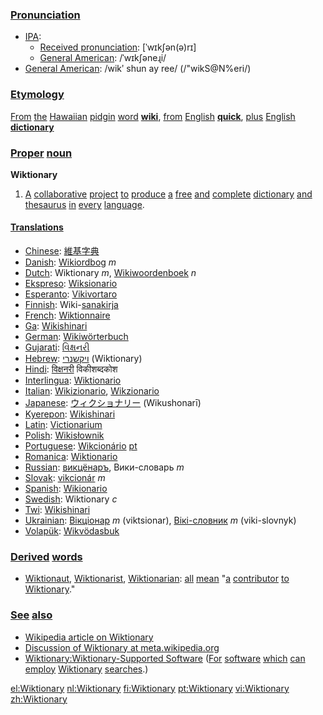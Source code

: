 ===[[Pronunciation]]===
*[[International Phonetic Alphabet|IPA]]:
**[[Received pronunciation]]: [ˈwɪkʃən(ə)rɪ] 
**[[w:American English|General American]]: /ˈwɪkʃəneɻi/ 
*[[General American]]: /wikʹ shun ay ree/ (/"wikS@N%eri/)

===[[Etymology]]===
[[From]] [[the]] [[Hawaiian]] [[pidgin]] [[word]] '''[[wiki]]''', [[from]] [[English]] '''[[quick]]''', [[plus]] [[English]] '''[[dictionary]]'''

===[[Proper]] [[noun]]===
'''Wiktionary'''

# [[A]] [[collaborate|collaborative]] [[project]] [[to]] [[produce]] [[a]] [[free]] [[and]] [[complete]] [[dictionary]] [[and]] [[thesaurus]] [[in]] [[every]] [[language]].

==== [[Translations]] ====
*[[Chinese]]: [[維基字典]]
*[[Danish]]: [[Wikiordbog]] ''m''
*[[Dutch]]: Wiktionary ''m'', [[Wikiwoordenboek]] ''n''
*[[Ekspreso]]: [[Wiksionario]]
*[[Esperanto]]: [[Vikivortaro]]
*[[Finnish]]: Wiki-[[sanakirja]]
*[[French]]: [[Wiktionnaire]]
*[[Ga]]: [[Wikishinari]]
*[[German]]: [[Wikiwörterbuch]]
*[[Gujarati]]: [[વિક્ષનરી]]
*[[Hebrew]]: [[ויקשנרי]] (Wiktionary)
*[[Hindi]]: [[विक्षनरी]] विकीशब्दकोश
*[[Interlingua]]: [[Wiktionario]]
*[[Italian]]: [[Wikizionario]], [[Wikzionario]]
*[[Japanese]]: [[ウィクショナリー]] (Wikushonarī) <!-- "latin small letter i with macron" works? -->
*[[Kyerepon]]: [[Wikishinari]]
*[[Latin]]: [[Victionarium]]
*[[Polish]]: [[Wikisłownik]]
*[[Portuguese]]: [[Wikcionário]] [[:pt:Wikcionário|pt]]
*[[Romanica]]: [[Wiktionario]]
*[[Russian]]: [[викцёнаръ]], Вики-словарь ''m''
*[[Slovak]]: [[vikcionár]] ''m''
*[[Spanish]]: [[Wikionario]]
*[[Swedish]]: Wiktionary ''c''
*[[Twi]]: [[Wikishinari]]
*[[Ukrainian]]: [[Вікціонар]] ''m'' (viktsionar), [[Вікі-словник]] ''m'' (viki-slovnyk)
*[[Volapük]]: [[Wikvödasbuk]]

===[[Derived]] [[words]]===
*[[Wiktionaut]], [[Wiktionarist]], [[Wiktionarian]]: [[all]] [[mean]] "[[a]] [[contribute|contributor]] [[to]] [[Wiktionary]]."

=== [[See]] [[also]] ===
* [[w:Wiktionary|Wikipedia article on Wiktionary]]
* [[m:Wiktionary|Discussion of Wiktionary at meta.wikipedia.org]]
* [[Wiktionary:Wiktionary-Supported Software]]  ([[For]] [[software]] [[which]] [[can]] [[employ]] [[Wiktionary]] [[search|searches]].)

[[el:Wiktionary]]
[[nl:Wiktionary]]
[[fi:Wiktionary]]
[[pt:Wiktionary]]
[[vi:Wiktionary]]
[[zh:Wiktionary]]
